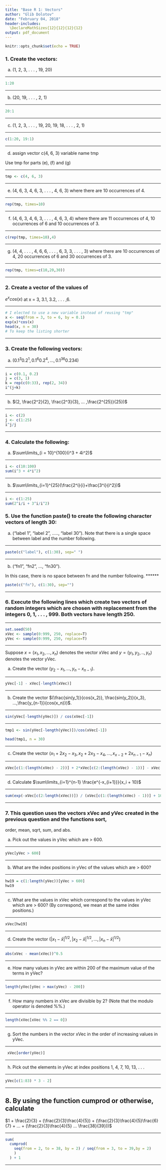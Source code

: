 ```yaml
---
title: "Base R 1: Vectors"
author: "Glib Dolotov"
date: "February 04, 2018"
header-includes:
  \DeclareMathSizes{12}{12}{12}{12}
output: pdf_document
---
```


```r
knitr::opts_chunk$set(echo = TRUE)
```

### 1. Create the vectors:

 (a) (1, 2, 3, . . . , 19, 20)  
 
******
 
```r

1:20

```
******

 (b) (20, 19, . . . , 2, 1)

******
```r

20:1

```
******

 (c) (1, 2, 3, . . . , 19, 20, 19, 18, . . . , 2, 1)

******
```r

c(1:20, 19:1)

```
******

 (d) assign vector c(4, 6, 3) variable name tmp

 Use tmp for parts (e), (f) and (g)
 
******
```r

tmp <- c(4, 6, 3)

```
******
 (e) (4, 6, 3, 4, 6, 3, . . .  , 4, 6, 3) where there are 10 occurrences of 4.

******
```r
rep(tmp, times=10)
```
******

 (f) (4, 6, 3, 4, 6, 3, . . . , 4, 6, 3, 4) where there are 11 occurrences of 4, 10 occurrences of 6 and 10 occurrences of 3.

******
```r
c(rep(tmp, times=10),4)
```
******

 (g) (4, 4, . . . , 4, 6, 6, . . .  , 6, 3, 3, . . . , 3) where there are 10 occurrences of 4, 20 occurrences of 6 and 30 occurrences of 3.
 
******
```r
rep(tmp, times=c(10,20,30))
```
******
 
### 2. Create a vector of the values of
$e^x cos(x)$ at x = 3, 3.1, 3.2, . . . ,6.

******
```r
# I elected to use a new variable instead of reusing "tmp"
x <- seq(from = 3, to = 6, by = 0.1)
exp(x)*cos(x)
head(x, n = 30)
# To keep the listing shorter
```
******

### 3. Create the following vectors:

 (a) $(0.1^3 0.2^1, 0.1^6 0.2^4, ... ,0.1^{36} 0.2{34})$

******
```r
i = c(0.1, 0.2)
j = c(3, 1)
k = rep(c(0:33), rep(2, 34))
i^(j+k)
```
******

 (b) $(2, \frac{2^2}{2}, \frac{2^3}{3}, ... ,\frac{2^{25}}{25})$

 ******
```r
i <- c(2)
j <- c(1:25)
i^j/j
```
******

### 4. Calculate the following:

 (a) $\sum\limits_{i = 10}^{100}(i^3 + 4i^2)$

******
```r
i <- c(10:100)
sum(i^3 + 4*i^2)
```
******

 (b) $\sum\limits_{i=1}^{25}(\frac{2^i}{i}+\frac{3^i}{i^2})$
 
******
```r
i <- c(1:25)
sum(2^i/i + 3^i/i^2)
```



### 5. Use the function paste() to create the following character vectors of length 30:

 (a) ("label 1", "label 2", ....., "label 30").
Note that there is a single space between label and the number following.

******
```r
paste(c("label"), c(1:30), sep=" ")
```
******


 (b) ("fn1", "fn2", ..., "fn30").

In this case, there is no space between fn and the number following.
******
```r
paste(c("fn"), c(1:30), sep="")
```
******

### 6. Execute the following lines which create two vectors of random integers which are chosen with replacement from the integers 0, 1, . . . , 999. Both vectors have length 250.

******
```r
set.seed(50)
xVec <- sample(0:999, 250, replace=T)
yVec <- sample(0:999, 250, replace=T)
```
******

Suppose $x = (x_1, x_2, . . . ,x_n)$ denotes the vector xVec and
$y = (y_1, y_2, . .  ,y_n)$ denotes the vector yVec.


 (a) Create the vector
$(y_2 - x_1, . . . , y_n - x_{n-1})$.

******
```r
yVec[-1] - xVec[-length(xVec)]
```
******

 (b) Create the vector
$(\frac{sin(y_1)}{cos(x_2)}, \frac{sin(y_2)}{x_3}, ...,\frac{y_{n-1}}{cos(x_n)})$.

******
```r
sin(yVec[-length(yVec)]) / cos(xVec[-1])
```
******

```r
tmp1 <- sin(yVec[-length(yVec)])/cos(xVec[-1])

head(tmp1, n = 30)

```
******


 (c) Create the vector
$(x_1 + 2x_2 - x_3, x_2 + 2x_3 - x_4, ..., x_{x-2} + 2x_{n-1} - x_n)$

******
```r
xVec[c(1:(length(xVec) - 2))] + 2*xVec[c(2:(length(xVec) - 1))] - xVec[c(3:length(xVec))]
```
******

 (d) Calculate
$\sum\limits_{i=1}^{n-1} \frac{e^{-x_{i+1}}}{x_i + 10}$

******
```r
sum(exp(-xVec[c(2:length(xVec))]) / (xVec[c(1:(length(xVec) - 1))] + 10))
```
******

### 7. This question uses the vectors xVec and yVec created in the previous question and the functions sort,
order, mean, sqrt, sum, and abs.

 (a) Pick out the values in yVec which are > 600.

******
```r
yVec[yVec > 600]
```
******

 (b) What are the index positions in yVec of the values which are > 600?

******
```r
hw19 = c(1:length(yVec))[yVec > 600]
hw19
```
******

 (c) What are the values in xVec which correspond to the values in yVec which are > 600? (By correspond, we mean at the same index positions.)

******
```r
xVec[hw19]
```
******


 (d) Create the vector $(|x_1 - \bar{x}|^{1/2}, |x_2 - \bar{x}|^{1/2}, ..., |x_n - \bar{x}|^{1/2})$

******
```r
abs(xVec - mean(xVec))^0.5
```
******

 (e) How many values in yVec are within 200 of the maximum value of the terms in yVec?

******
```r
length(yVec[yVec > max(yVec) - 200])
```
******

 (f) How many numbers in xVec are divisible by 2? (Note that the modulo operator is denoted \%\%.)

******
```r
length(xVec[xVec %% 2 == 0])
```
******

 (g) Sort the numbers in the vector xVec in the order of increasing values in yVec.

******
```r
 xVec[order(yVec)]
```
******

 (h) Pick out the elements in yVec at index positions 1, 4, 7, 10, 13, . . .

******
```r
yVec[c(1:83) * 3 - 2]
```
******

## 8. By using the function cumprod or otherwise, calculate

$1 + \frac{2}{3} + (\frac{2}{3}\frac{4}{5}) + (\frac{2}{3}\frac{4}{5}\frac{6}{7} + ... + (\frac{2}{3}\frac{4}{5} ... \frac{38}{39}))$

******
```r
sum(
  cumprod(
    seq(from = 2, to = 38, by = 2) / seq(from = 3, to = 39,by = 2)
    )
  ) + 1
```
******

